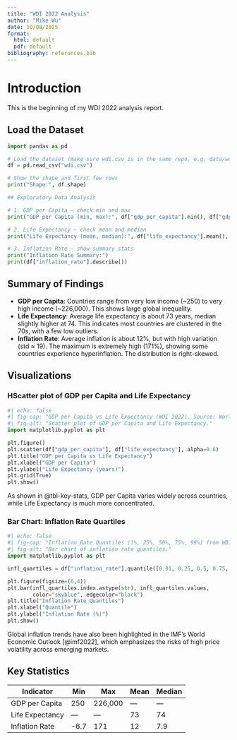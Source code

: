 ```yaml
---
title: "WDI 2022 Analysis"
author: "Mike Wu"
date: 10/08/2025
format:
  html: default
  pdf: default
bibliography: references.bib
---
```


# Introduction

This is the beginning of my WDI 2022 analysis report.

## Load the Dataset

```python
import pandas as pd

# Load the dataset (make sure wdi.csv is in the same repo, e.g. data/wdi.csv)
df = pd.read_csv("wdi.csv")

# Show the shape and first few rows
print("Shape:", df.shape)

## Exploratory Data Analysis

# 1. GDP per Capita – check min and max
print("GDP per Capita (min, max):", df["gdp_per_capita"].min(), df["gdp_per_capita"].max())

# 2. Life Expectancy – check mean and median
print("Life Expectancy (mean, median):", df["life_expectancy"].mean(), df["life_expectancy"].median())

# 3. Inflation Rate – show summary stats
print("Inflation Rate Summary:")
print(df["inflation_rate"].describe())
``` 

## Summary of Findings

* **GDP per Capita**: Countries range from very low income (~250) to very high income (~226,000). This shows large global inequality.
* **Life Expectancy**: Average life expectancy is about 73 years, median slightly higher at 74. This indicates most countries are clustered in the 70s, with a few low outliers.
* **Inflation Rate**: Average inflation is about 12%, but with high variation (std ≈ 19). The maximum is extremely high (171%), showing some countries experience hyperinflation. The distribution is right-skewed.

## Visualizations

### HScatter plot of GDP per Capita and Life Expectancy

```python
#| echo: false
#| fig-cap: "GDP per Capita vs Life Expectancy (WDI 2022). Source: World Bank [@wdi2022]."
#| fig-alt: "Scatter plot of GDP per Capita and Life Expectancy."
import matplotlib.pyplot as plt

plt.figure()
plt.scatter(df["gdp_per_capita"], df["life_expectancy"], alpha=0.6)
plt.title("GDP per Capita vs Life Expectancy")
plt.xlabel("GDP per Capita")
plt.ylabel("Life Expectancy (years)")
plt.grid(True)
plt.show()
``` 

As shown in @tbl-key-stats, GDP per Capita varies widely across countries, 
while Life Expectancy is much more concentrated.



### Bar Chart: Inflation Rate Quartiles

```python
#| echo: false
#| fig-cap: "Inflation Rate Quantiles (1%, 25%, 50%, 75%, 99%) from WDI 2022. Source: World Bank [@wdi2022]."
#| fig-alt: "Bar chart of inflation rate quantiles."
import matplotlib.pyplot as plt

infl_quartiles = df["inflation_rate"].quantile([0.01, 0.25, 0.5, 0.75, 0.99])

plt.figure(figsize=(6,4))
plt.bar(infl_quartiles.index.astype(str), infl_quartiles.values,
        color="skyblue", edgecolor="black")
plt.title("Inflation Rate Quantiles")
plt.xlabel("Quantile")
plt.ylabel("Inflation Rate (%)")
plt.show()
``` 

Global inflation trends have also been highlighted in the IMF’s World Economic Outlook [@imf2022], 
which emphasizes the risks of high price volatility across emerging markets.


## Key Statistics

::: {#tbl-key-stats}
| Indicator         | Min    | Max     | Mean   | Median |
|-------------------|--------|---------|--------|--------|
| GDP per Capita    | 250    | 226,000 |   —    |   —    |
| Life Expectancy   |   —    |    —    | 73     | 74     |
| Inflation Rate    |  -6.7  |   171   | 12     |  7.9   |
:::
